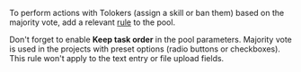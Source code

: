 <Cut title="What output format do I use for the review results to filter out mismatching Tolokers based on the “Majority vote”?">

To perform actions with Tolokers (assign a skill or ban them) based on the majority vote, add a relevant [rule](/docs-new/guide/mvote) to the pool.

Don't forget to enable **Keep task order** in the pool parameters. Majority vote is used in the projects with preset options (radio buttons or checkboxes). This rule won't apply to the text entry or file upload fields.

</Cut>